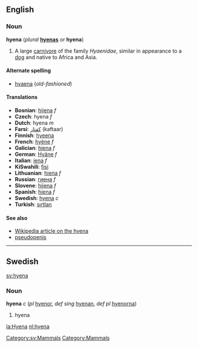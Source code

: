 ==English==
=== Noun ===
'''hyena''' (''plural'' '''[[hyenas]]''' or '''hyena''')

#A large [[carnivore]] of the family ''Hyaenidae'', similar in appearance to a [[dog]] and native to Africa and Asia.

==== Alternate spelling ====
*[[hyaena]] (''old-fashioned'')

==== Translations ====
*'''Bosnian''': [[hijena]] ''f''
*'''Czech''': hyena ''f''
*'''Dutch''': hyena ''m''
*'''Farsi''': [[كفتار]] (kaftaar)
*'''Finnish''': [[hyeena]]
*'''French''': [[hyène]] ''f''
*'''Galician''': [[hiena]] ''f''
*'''German''': [[Hyäne]] ''f''
*'''Italian''': [[iena]] ''f''
*'''KiSwahili''': [[fisi]]
*'''Lithuanian''': [[hiena]] ''f''
*'''Russian''': [[гиена]] ''f''
*'''Slovene''': [[hijena]] ''f''
*'''Spanish''': [[hiena]] ''f''
*'''Swedish''': [[hyena#Swedish|hyena]] ''c''
*'''Turkish''': [[sırtlan]]

====See also====
*[[w:hyena|Wikipedia article on the hyena]]
*[[pseudopenis]]
----
==Swedish==
[[sv:hyena]] [[Category:sv:Mammals]]
===Noun===
'''hyena''' ''c'' (''pl'' [[hyenor]], ''def sing'' [[hyenan]], ''def pl'' [[hyenorna]])

#hyena

[[Category:Mammals]]

[[la:Hyena]]
[[nl:hyena]]